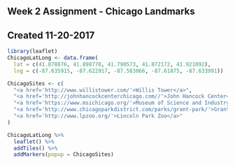 ## Week 2 Assignment - Chicago Landmarks
## Created 11-20-2017

```{r, echo=FALSE}
library(leaflet)
ChicagoLatLong <- data.frame(
  lat = c(41.878876, 41.898770, 41.790573, 41.872172, 41.921092),
  lng = c(-87.635915, -87.622917, -87.583066, -87.61875, -87.633991))

ChicagoSites <- c(
  "<a href='http://www.willistower.com/'>Willis Tower</a>",
  "<a href='http://johnhancockcenterchicago.com//'>John Hancock Center</a>",
  "<a href='https://www.msichicago.org/'>Museum of Science and Industry</a>",
  "<a href='http://www.chicagoparkdistrict.com/parks/grant-park/'>Grant Park</a>",
  "<a href='http://www.lpzoo.org/'>Lincoln Park Zoo</a>"
)

ChicagoLatLong %>%
  leaflet() %>%
  addTiles() %>%
  addMarkers(popup = ChicagoSites)
```

